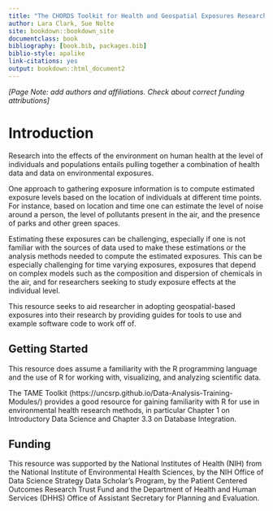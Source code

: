 ```yaml
---
title: "The CHORDS Toolkit for Health and Geospatial Exposures Research"
author: Lara Clark, Sue Nolte
site: bookdown::bookdown_site
documentclass: book
bibliography: [book.bib, packages.bib]
biblio-style: apalike
link-citations: yes    
output: bookdown::html_document2
---
```

 
*[Page Note:  add authors and affiliations.  Check about correct funding attributions]*

# **Introduction** {-}

Research into the effects of the environment on human health at the level of  
individuals and populations  entails 
pulling together a combination of health data and data on environmental exposures. 

One approach to gathering exposure information is to compute estimated exposure levels based on the location 
of individuals at different time points.  For instance, based on location and time one can 
estimate the level of noise around a person, the level of pollutants present in the air, and the presence of
parks and other green spaces.

Estimating these exposures can be challenging, especially if one is not familiar with the
sources of data used to make these estimations or the analysis methods needed to compute the estimated
exposures.  This can be especially challenging for time varying exposures, exposures that depend on
complex models such as the composition and dispersion of chemicals in the air, and for researchers seeking to
study exposure effects at the individual level.

This resource seeks to aid researcher in adopting geospatial-based exposures into their research
by providing guides for tools to use and example software code to work off of.


## Getting Started {-}

This resource does assume a familiarity with the R programming language and the use of
R for working with, visualizing, and analyzing scientific data.

The TAME Toolkit (https://uncsrp.github.io/Data-Analysis-Training-Modules/) provides a good resource for gaining familiarity with R for use in
environmental health research methods, in particular Chapter 1 on Introductory
Data Science and Chapter 3.3 on Database Integration.  

## Funding {-}

This resource was supported by the National Institutes of Health (NIH) from the National Institute of Environmental Health Sciences, by the NIH Office of Data Science Strategy Data Scholar's Program, by the Patient Centered Outcomes Research Trust Fund and the Department of Health and Human Services (DHHS) Office of Assistant Secretary for Planning and Evaluation.



